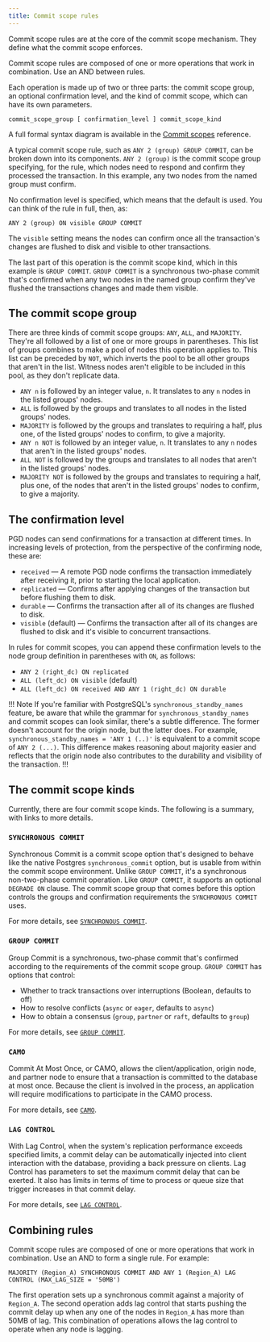 ```yaml
---
title: Commit scope rules
---
```


Commit scope rules are at the core of the commit scope mechanism. They define what the commit scope enforces. 

Commit scope rules are composed of one or more operations that work in combination. Use an AND between rules.

Each operation is made up of two or three parts: the commit scope group, an optional confirmation level, and the kind of commit scope, which can have its own parameters.

```
commit_scope_group [ confirmation_level ] commit_scope_kind
```

A full formal syntax diagram is available in the [Commit scopes](/pgd/5.8/reference/commit-scopes/#commit-scope-syntax) reference.

A typical commit scope rule, such as `ANY 2 (group) GROUP COMMIT`, can be broken down into its components. `ANY 2 (group)` is the commit scope group specifying, for the rule, which nodes need to respond and confirm they processed the transaction. In this example, any two nodes from the named group must confirm.

No confirmation level is specified, which means that the default is used. You can think of the rule in full, then, as:

```
ANY 2 (group) ON visible GROUP COMMIT
```

The `visible` setting means the nodes can confirm once all the transaction's changes are flushed to disk and visible to other transactions.

The last part of this operation is the commit scope kind, which in this example is `GROUP COMMIT`. `GROUP COMMIT` is a synchronous two-phase commit that's confirmed when any two nodes in the named group confirm they've flushed the transactions changes and made them visible.

## The commit scope group

There are three kinds of commit scope groups: `ANY`, `ALL`, and `MAJORITY`. They're all followed by a list of one or more groups in parentheses. This list of groups combines to make a pool of nodes this operation applies to. This list can be preceded by `NOT`, which inverts the pool to be all other groups that aren't in the list. Witness nodes aren't eligible to be included in this pool, as they don't replicate data.

- `ANY n` is followed by an integer value, `n`. It translates to any `n` nodes in the listed groups' nodes.
- `ALL` is followed by the groups and translates to all nodes in the listed groups' nodes.
- `MAJORITY` is followed by the groups and translates to requiring a half, plus one, of the listed groups' nodes to confirm, to give a majority.
- `ANY n NOT` is followed by an integer value, `n`. It translates to any `n` nodes that aren't in the listed groups' nodes.
- `ALL NOT` is followed by the groups and translates to all nodes that aren't in the listed groups' nodes.
- `MAJORITY NOT` is followed by the groups and translates to requiring a half, plus one, of the nodes that aren't in the listed groups' nodes to confirm, to give a majority.


## The confirmation level

PGD nodes can send confirmations for a transaction at different times. In increasing levels of protection, from the perspective of the confirming node, these are:

- `received` &mdash; A remote PGD node confirms the transaction immediately after receiving it, prior to starting the local application.
- `replicated` &mdash; Confirms after applying changes of the transaction but before flushing them to disk.
- `durable` &mdash; Confirms the transaction after all of its changes are flushed to disk.
- `visible` (default) &mdash; Confirms the transaction after all of its changes are flushed to disk and it's visible to concurrent transactions.

In rules for commit scopes, you can append these confirmation levels to the node group definition in parentheses with `ON`, as follows:

- `ANY 2 (right_dc) ON replicated`
- `ALL (left_dc) ON visible` (default)
- `ALL (left_dc) ON received AND ANY 1 (right_dc) ON durable`

!!! Note
If you're familiar with PostgreSQL's `synchronous_standby_names` feature, be aware that while the grammar for `synchronous_standby_names` and commit scopes can look similar, there's a subtle difference. The former doesn't account for the origin node, but the latter does. For example, `synchronous_standby_names = 'ANY 1 (..)'` is equivalent to a commit scope of `ANY 2 (...)`. This difference makes reasoning about majority easier and reflects that the origin node also contributes to the durability and visibility of the transaction.
!!!

## The commit scope kinds

Currently, there are four commit scope kinds. The following is a summary, with links to more details.

### `SYNCHRONOUS COMMIT`

Synchronous Commit is a commit scope option that's designed to behave like the native Postgres `synchronous_commit` option, but is usable from within the commit scope environment. Unlike `GROUP COMMIT`, it's a synchronous non-two-phase commit operation. Like `GROUP COMMIT`, it supports an optional `DEGRADE ON` clause. The commit scope group that comes before this option controls the groups and confirmation requirements the `SYNCHRONOUS COMMIT` uses.

For more details, see [`SYNCHRONOUS COMMIT`](synchronous_commit).

### `GROUP COMMIT`

Group Commit is a synchronous, two-phase commit that's confirmed according to the requirements of the commit scope group. `GROUP COMMIT` has options that control:

- Whether to track transactions over interruptions (Boolean, defaults to off) 
- How to resolve conflicts (`async` or `eager`, defaults to `async`)
- How to obtain a consensus (`group`, `partner` or `raft`, defaults to `group`)

For more details, see [`GROUP COMMIT`](group-commit).

### `CAMO`

Commit At Most Once, or CAMO, allows the client/application, origin node, and partner node to ensure that a transaction is committed to the database at most once. Because the client is involved in the process, an application will require modifications to participate in the CAMO process. 

For more details, see [`CAMO`](camo).

### `LAG CONTROL`

With Lag Control, when the system's replication performance exceeds specified limits, a commit delay can be automatically injected into client interaction with the database, providing a back pressure on clients. Lag Control has parameters to set the maximum commit delay that can be exerted. It also has limits in terms of time to process or queue size that trigger increases in that commit delay.

For more details, see [`LAG CONTROL`](lag-control).

## Combining rules

Commit scope rules are composed of one or more operations that work in combination. Use an AND to form a single rule. For example:

```
MAJORITY (Region_A) SYNCHRONOUS COMMIT AND ANY 1 (Region_A) LAG CONTROL (MAX_LAG_SIZE = '50MB')
```

The first operation sets up a synchronous commit against a majority of `Region_A`. The second operation adds lag control that starts pushing the commit delay up when any one of the nodes in `Region_A` has more than 50MB of lag. This combination of operations allows the lag control to operate when any node is lagging.
